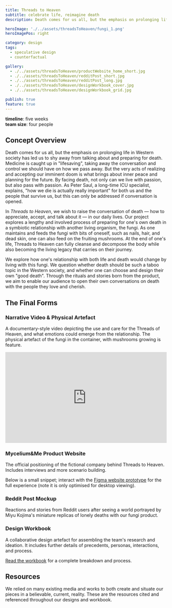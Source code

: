 ```yaml
---
title: Threads to Heaven
subtitle: celebrate life, reimagine death
description: Death comes for us all, but the emphasis on prolonging life in Western society has led us to shy away from talking about and preparing for death. This speculative design project explores how one's relationship with both life and death would change by living with Threads to Heaven.

heroImage: './../assets/threadsToHeaven/fungi_1.png'
heroImagePos: right

category: design
tags:
  - speculative design
  - counterfactual

gallery:
  - ./../assets/threadsToHeaven/productWebsite_home_short.jpg
  - ./../assets/threadsToHeaven/redditPost_short.jpg
  - ./../assets/threadsToHeaven/redditPost_long.jpg
  - ./../assets/threadsToHeaven/designWorkbook_cover.jpg
  - ./../assets/threadsToHeaven/designWorkbook_grid.jpg

publish: true
feature: true
---
```


**timeline**: five weeks  
**team size**: four people

## Concept Overview

Death comes for us all, but the emphasis on prolonging life in Western society has led us to shy away from talking about and preparing for death. Medicine is caught up in "lifesaving", taking away the conversation and control we should have on how we pass away. But the very acts of realizing and accepting our imminent doom is what brings about inner peace and planning for the future. By facing death, not only can we live with passion, but also pass with passion. As Peter Saul, a long-time ICU specialist, explains, "how we die is actually really important" for both us and the people that survive us, but this can only be addressed if conversation is opened.

In _Threads to Heaven_, we wish to raise the conversation of death — how to appreciate, accept, and talk about it — in our daily lives. Our project explores a lengthy and involved process of preparing for one's own death in a symbiotic relationship with another living organism, the fungi. As one maintains and feeds the fungi with bits of oneself, such as nails, hair, and dead skin, one can also feed on the fruiting mushrooms. At the end of one's life, Threads to Heaven can fully cleanse and decompose the body while also becoming the living legacy that carries on their journey.

We explore how one's relationship with both life and death would change by living with this fungi. We question whether death should be such a taboo topic in the Western society, and whether one can choose and design their own "good death". Through the rituals and stories born from the product, we aim to enable our audience to open their own conversations on death with the people they love and cherish.


## The Final Forms

### Narrative Video & Physical Artefact

A documentary-style video depicting the use and care for the Threads of Heaven, and what emotions could emerge from the relationship. The physical artefact of the fungi in the container, with mushrooms growing is feature.

<div style="padding:56.25% 0 0 0;position:relative;"><iframe src="https://player.vimeo.com/video/398698793?h=16f61855a1&byline=0&portrait=0" style="position:absolute;top:0;left:0;width:100%;height:100%;" frameborder="0" allow="autoplay; fullscreen; picture-in-picture" allowfullscreen></iframe></div><script src="https://player.vimeo.com/api/player.js"></script>

### Mycelium&Me Product Website

The official positioning of the fictional company behind Threads to Heaven. Includes interviews and more scenario building.

Below is a small snippet; interact with the [Figma website prototype](https://www.figma.com/proto/5IZL1IuzMVTuZeYEhT1pAY/Threads-to-Heaven-Websites?page-id=528%3A200&node-id=528%3A201&viewport=2155%2C3829%2C0.97&scaling=scale-down-width&starting-point-node-id=528%3A201) for the full experience (note it is only optimised for desktop viewing).

<MdxImage
  shadow
  link='https://www.figma.com/proto/5IZL1IuzMVTuZeYEhT1pAY/Threads-to-Heaven-Websites?page-id=528%3A200&node-id=528%3A201&viewport=2155%2C3829%2C0.97&scaling=scale-down-width&starting-point-node-id=528%3A201'
  gatsbyImageData={props.gallery.image1}
/>

### Reddit Post Mockup

Reactions and stories from Reddit users after seeing a world portrayed by Miyu Kojima's miniature replicas of lonely deaths with our fungi product.

<MdxImage
  shadow
  link={props.gallery.image3}
  gatsbyImageData={props.gallery.image2}
/>

### Design Workbook

A collaborative design artefact for assembling the team's research and ideation. It includes further details of precedents, personas, interactions, and process.

[Read the workbook](https://www.figma.com/proto/NkGkiZYMVCmz1osEoESWUb/Design-Workbook?page-id=345%3A13&node-id=345%3A125&viewport=14568%2C619%2C1.5&scaling=contain) for a complete breakdown and process.

<MdxImage shadow gatsbyImageData={props.gallery.image4} />
<MdxImage gatsbyImageData={props.gallery.image5} />


## Resources

We relied on many existing media and works to both create and situate our pieces in a believable, current, reality. These are the resources cited and referenced throughout our designs and workbook.